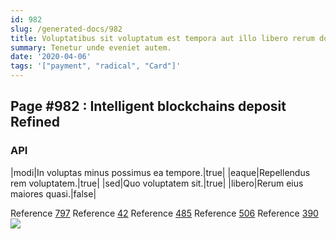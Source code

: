 ```yaml
---
id: 982
slug: /generated-docs/982
title: Voluptatibus sit voluptatum est tempora aut illo libero rerum dolorem.
summary: Tenetur unde eveniet autem.
date: '2020-04-06'
tags: '["payment", "radical", "Card"]'
---
```


## Page #982 : Intelligent blockchains deposit Refined
### API

|modi|In voluptas minus possimus ea tempore.|true|
|eaque|Repellendus rem voluptatem.|true|
|sed|Quo voluptatem sit.|true|
|libero|Rerum eius maiores quasi.|false|

Reference [797](/797)
Reference [42](/42)
Reference [485](/485)
Reference [506](/506)
Reference [390](/390)
![](/assets/cats-5.jpg)


